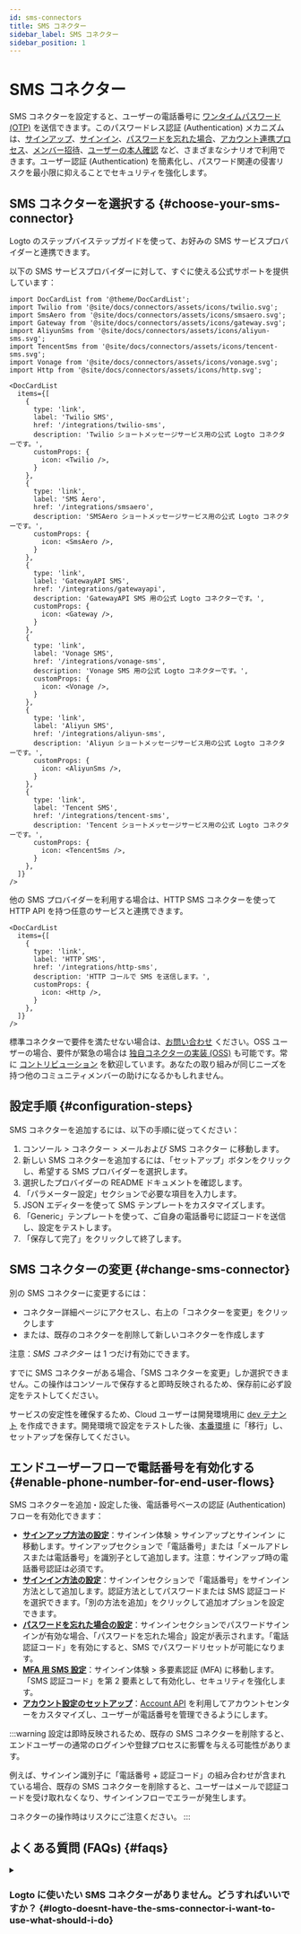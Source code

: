 ```yaml
---
id: sms-connectors
title: SMS コネクター
sidebar_label: SMS コネクター
sidebar_position: 1
---
```


# SMS コネクター

SMS コネクターを設定すると、ユーザーの電話番号に [ワンタイムパスワード (OTP)](https://auth.wiki/otp) を送信できます。このパスワードレス認証 (Authentication) メカニズムは、[サインアップ](/end-user-flows/sign-up-and-sign-in/sign-up)、[サインイン](/end-user-flows/sign-up-and-sign-in/sign-in)、[パスワードを忘れた場合](/end-user-flows/sign-up-and-sign-in/reset-password)、[アカウント連携プロセス](/end-user-flows/sign-up-and-sign-in/social-sign-in#account-linking)、[メンバー招待](/end-user-flows/organization-experience/invite-organization-members)、[ユーザーの本人確認](/end-user-flows/security-verification) など、さまざまなシナリオで利用できます。ユーザー認証 (Authentication) を簡素化し、パスワード関連の侵害リスクを最小限に抑えることでセキュリティを強化します。

## SMS コネクターを選択する \{#choose-your-sms-connector}

Logto のステップバイステップガイドを使って、お好みの SMS サービスプロバイダーと連携できます。

以下の SMS サービスプロバイダーに対して、すぐに使える公式サポートを提供しています：

```mdx-code-block
import DocCardList from '@theme/DocCardList';
import Twilio from '@site/docs/connectors/assets/icons/twilio.svg';
import SmsAero from '@site/docs/connectors/assets/icons/smsaero.svg';
import Gateway from '@site/docs/connectors/assets/icons/gateway.svg';
import AliyunSms from '@site/docs/connectors/assets/icons/aliyun-sms.svg';
import TencentSms from '@site/docs/connectors/assets/icons/tencent-sms.svg';
import Vonage from '@site/docs/connectors/assets/icons/vonage.svg';
import Http from '@site/docs/connectors/assets/icons/http.svg';

<DocCardList
  items={[
    {
      type: 'link',
      label: 'Twilio SMS',
      href: '/integrations/twilio-sms',
      description: 'Twilio ショートメッセージサービス用の公式 Logto コネクターです。',
      customProps: {
        icon: <Twilio />,
      }
    },
    {
      type: 'link',
      label: 'SMS Aero',
      href: '/integrations/smsaero',
      description: 'SMSAero ショートメッセージサービス用の公式 Logto コネクターです。',
      customProps: {
        icon: <SmsAero />,
      }
    },
    {
      type: 'link',
      label: 'GatewayAPI SMS',
      href: '/integrations/gatewayapi',
      description: 'GatewayAPI SMS 用の公式 Logto コネクターです。',
      customProps: {
        icon: <Gateway />,
      }
    },
    {
      type: 'link',
      label: 'Vonage SMS',
      href: '/integrations/vonage-sms',
      description: 'Vonage SMS 用の公式 Logto コネクターです。',
      customProps: {
        icon: <Vonage />,
      }
    },
    {
      type: 'link',
      label: 'Aliyun SMS',
      href: '/integrations/aliyun-sms',
      description: 'Aliyun ショートメッセージサービス用の公式 Logto コネクターです。',
      customProps: {
        icon: <AliyunSms />,
      }
    },
    {
      type: 'link',
      label: 'Tencent SMS',
      href: '/integrations/tencent-sms',
      description: 'Tencent ショートメッセージサービス用の公式 Logto コネクターです。',
      customProps: {
        icon: <TencentSms />,
      }
    },
  ]}
/>
```

他の SMS プロバイダーを利用する場合は、HTTP SMS コネクターを使って HTTP API を持つ任意のサービスと連携できます。

```mdx-code-block
<DocCardList
  items={[
    {
      type: 'link',
      label: 'HTTP SMS',
      href: '/integrations/http-sms',
      description: 'HTTP コールで SMS を送信します。',
      customProps: {
        icon: <Http />,
      }
    },
  ]}
/>
```

標準コネクターで要件を満たせない場合は、[お問い合わせ](https://logto.productlane.com/roadmap) ください。OSS ユーザーの場合、要件が緊急の場合は [独自コネクターの実装 (OSS)](/logto-oss/develop-your-connector/implement-connectors#build-a-passwordless-connector) も可能です。常に [コントリビューション](/logto-oss/contribution) を歓迎しています。あなたの取り組みが同じニーズを持つ他のコミュニティメンバーの助けになるかもしれません。

## 設定手順 \{#configuration-steps}

SMS コネクターを追加するには、以下の手順に従ってください：

1. <CloudLink to="/connectors/passwordless">
     コンソール > コネクター > メールおよび SMS コネクター
   </CloudLink> に移動します。
2. 新しい SMS コネクターを追加するには、「セットアップ」ボタンをクリックし、希望する SMS プロバイダーを選択します。
3. 選択したプロバイダーの README ドキュメントを確認します。
4. 「パラメーター設定」セクションで必要な項目を入力します。
5. JSON エディターを使って SMS テンプレートをカスタマイズします。
6. 「Generic」テンプレートを使って、ご自身の電話番号に認証コードを送信し、設定をテストします。
7. 「保存して完了」をクリックして終了します。

## SMS コネクターの変更 \{#change-sms-connector}

別の SMS コネクターに変更するには：

- コネクター詳細ページにアクセスし、右上の「コネクターを変更」をクリックします
- または、既存のコネクターを削除して新しいコネクターを作成します

注意：_SMS コネクター_ は 1 つだけ有効にできます。

すでに SMS コネクターがある場合、「SMS コネクターを変更」しか選択できません。この操作はコンソールで保存すると即時反映されるため、保存前に必ず設定をテストしてください。

サービスの安定性を確保するため、Cloud ユーザーは開発環境用に [dev テナント](/logto-cloud/tenant-settings#development) を作成できます。開発環境で設定をテストした後、[本番環境](/logto-cloud/tenant-settings#production) に「移行」し、セットアップを保存してください。

## エンドユーザーフローで電話番号を有効化する \{#enable-phone-number-for-end-user-flows}

SMS コネクターを追加・設定した後、電話番号ベースの認証 (Authentication) フローを有効化できます：

- [**サインアップ方法の設定**](/end-user-flows/sign-up-and-sign-in/sign-up)：<CloudLink to="/sign-in-experience/sign-up-and-sign-in">サインイン体験 > サインアップとサインイン</CloudLink> に移動します。サインアップセクションで「電話番号」または「メールアドレスまたは電話番号」を識別子として追加します。注意：サインアップ時の電話番号認証は必須です。
- [**サインイン方法の設定**](/end-user-flows/sign-up-and-sign-in/sign-in)：サインインセクションで「電話番号」をサインイン方法として追加します。認証方法としてパスワードまたは SMS 認証コードを選択できます。「別の方法を追加」をクリックして追加オプションを設定できます。
- [**パスワードを忘れた場合の設定**](/end-user-flows/sign-up-and-sign-in/reset-password)：サインインセクションでパスワードサインインが有効な場合、「パスワードを忘れた場合」設定が表示されます。「電話認証コード」を有効にすると、SMS でパスワードリセットが可能になります。
- [**MFA 用 SMS 設定**](/end-user-flows/mfa/sms-mfa)：<CloudLink to="/mfa">サインイン体験 > 多要素認証 (MFA)</CloudLink> に移動します。「SMS 認証コード」を第 2 要素として有効化し、セキュリティを強化します。
- [**アカウント設定のセットアップ**](/end-user-flows/account-settings/by-account-api#manage-phone)：[Account API](/end-user-flows/account-settings/by-account-api) を利用してアカウントセンターをカスタマイズし、ユーザーが電話番号を管理できるようにします。

:::warning
設定は即時反映されるため、既存の SMS コネクターを削除すると、エンドユーザーの通常のログインや登録プロセスに影響を与える可能性があります。

例えば、サインイン識別子に「電話番号 + 認証コード」の組み合わせが含まれている場合、既存の SMS コネクターを削除すると、ユーザーはメールで認証コードを受け取れなくなり、サインインフローでエラーが発生します。

コネクターの操作時はリスクにご注意ください。
:::

## よくある質問 (FAQs) \{#faqs}

<details>
<summary>

### Logto に使いたい SMS コネクターがありません。どうすればいいですか？ \{#logto-doesnt-have-the-sms-connector-i-want-to-use-what-should-i-do}

</summary>

さらに多くのコネクターを開発中です。追加のオプションが必要な場合は、Discord でご要望をお知らせいただき、[GitHub](https://github.com/logto-io/logto/issues) でフィーチャーリクエストを提出してください。さらにサポートが必要な場合は、[メールでお問い合わせ](mailto:contact@logto.io) いただくことも可能です。

オープンソース版 Logto ユーザー向けには、シナリオに応じて [独自コネクターをカスタマイズ](/logto-oss/develop-your-connector) できる拡張しやすいコネクター作成方法を提供しています。Logto へのプルリクエストも常に歓迎していますので、コミュニティの他の方々にもご貢献いただけます。

</details>
